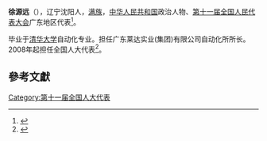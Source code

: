 '''徐源远'''（{{bd|1954年||}}），辽宁沈阳人，[[满族|满族]]，[[中华人民共和国|中华人民共和国]]政治人物、[[第十一届全国人民代表大会|第十一届全国人民代表大会]]广东地区代表<ref>{{cite web|author=新华网|title=第十一届全国人大代表|url=http://news.xinhuanet.com/ziliao/2008-03/03/content_7708230.htm?node=36628|publisher=新华网|accessdate=2014-01-07|archive-date=2014-01-10|archive-url=https://web.archive.org/web/20140110211415/http://news.xinhuanet.com/ziliao/2008-03/03/content_7708230.htm?node=36628|dead-url=no}}</ref>。

毕业于[[清华大学|清华大学]]自动化专业。担任广东莱达实业(集团)有限公司自动化所所长。2008年起担任全国人大代表<ref>{{cite news|title=全国人大代表信息-徐源远|url= http://210.82.31.1:8084/delegate/viewDelegate.action?dbid=111919|accessdate=2013-04-05|newspaper=全国人大网|archive-url=https://web.archive.org/web/20140522072219/http://www.npc.gov.cn/delegate/viewDelegate.action?dbid=111919|archive-date=2014-05-22|dead-url=yes}}</ref>。

==參考文獻==
{{reflist}}
[[Category:第十一届全国人大代表|Category:第十一届全国人大代表]]
